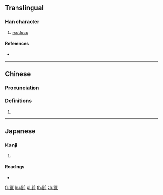 ==Translingual==

===Han character===
{{Han char|rn=82|rad=毛|as=09|sn=13|four=62614|canj=AUHQU|ids=⿰冒毛}}

# [[restless]]

====References====
* {{Han ref|kx=0594.320|dkj=16890|dj=0986.250|hdz=32001.190|uh=6BF7|ud=27639|bh=DE41|bd=56897}}

----

==Chinese==
{{zh-forms}}

===Pronunciation===
{{zh-pron
|m=mào
|c=mou6
|mc=
|oc=
|ma=
|cat=a
}}

===Definitions===
{{zh-hanzi}}
# {{rfdef|lang=zh}}

----

==Japanese==

===Kanji===
{{ja-kanji|grade=|rs=毛09}}

# {{defn|lang=ja|sort=毛09}}

====Readings====
* {{ja-readings|on=[[ぼう]] (bō), [[もう]] (mō)|kun=[[とける]] (tokeru)}}

[[fr:毷]]
[[hu:毷]]
[[pl:毷]]
[[th:毷]]
[[zh:毷]]
